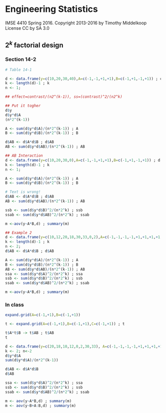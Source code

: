 # Engineering Statistics
IMSE 4410 Spring 2016.  Copyright 2013-2016 by Timothy Middelkoop License CC by SA 3.0

## $2^k$ factorial design

### Section 14-2

```r
# Table 14-1

d <- data.frame(y=c(10,20,30,40),A=c(-1,-1,+1,+1),B=c(-1,+1,-1,+1)) ; d
k <- length(d)-1 ; k
n <- 1;

## effect=contrast/(n2^(k-1)), ss=(contrast)^2/(n2^k)

## Put it togher
d$y
d$y*d$A
(n*2^(k-1))

A <- sum(d$y*d$A)/(n*2^(k-1)) ; A
B <- sum(d$y*d$B)/(n*2^(k-1)) ; B

d$AB <- d$A*d$B ; d$AB
AB <- sum(d$y*d$AB)/(n*2^(k-1)) ; AB

## AB Interaction
d <- data.frame(y=c(10,20,30,0),A=c(-1,-1,+1,+1),B=c(-1,+1,-1,+1)) ; d
k <- length(d)-1 ; k
n <- 1;

A <- sum(d$y*d$A)/(n*2^(k-1)) ; A
B <- sum(d$y*d$B)/(n*2^(k-1)) ; B

# Text is wrong!
d$AB <- d$A*d$B ; d$AB
AB <- sum(d$y*d$AB)/(n*2^(k-1)) ; AB

ssb <- sum(d$y*d$B)^2/(n*2^k) ; ssb
ssab <- sum(d$y*d$AB)^2/(n*2^k) ; ssab

m <-aov(y~A*B,d) ; summary(m)

## Example 2
d <- data.frame(y=c(10,12,20,18,30,33,0,2),A=c(-1,-1,-1,-1,+1,+1,+1,+1),B=c(-1,-1,+1,+1,-1,-1,+1,+1)) ; d
k <- length(d)-1 ; k
n <- 2;
d$AB <- d$A*d$B ; d$AB

A <- sum(d$y*d$A)/(n*2^(k-1)) ; A
B <- sum(d$y*d$B)/(n*2^(k-1)) ; B
AB <- sum(d$y*d$AB)/(n*2^(k-1)) ; AB
ssa <- sum(d$y*d$A)^2/(n*2^k) ; ssa
ssb <- sum(d$y*d$B)^2/(n*2^k) ; ssb
ssab <- sum(d$y*d$AB)^2/(n*2^k) ; ssab

m <-aov(y~A*B,d) ; summary(m)


```

### In class

```r
expand.grid(A=c(-1,+1),B=c(-1,+1))

t <- expand.grid(A=c(-1,+1),B=c(-1,+1),C=c(-1,+1)) ; t

t$A*t$B -> t$AB ; t$AB
t

d <- data.frame(y=c(20,18,10,12,0,2,30,33), A=c(-1,-1,-1,-1,+1,+1,+1,+1), B=c(+1,+1,-1,-1,+1,+1,-1,-1)) ; d
k <- 2; n<-2
d$y*d$A
sum(d$y*d$A)/(n*2^(k-1))

d$AB <- d$A*d$B
d$AB

ssa <- sum(d$y*d$A)^2/(n*2^k) ; ssa
ssb <- sum(d$y*d$B)^2/(n*2^k) ; ssb
ssab <- sum(d$y*d$AB)^2/(n*2^k) ; ssab

m <- aov(y~A*B,d) ; summary(m)
m <- aov(y~B+A:B,d) ; summary(m)


```


